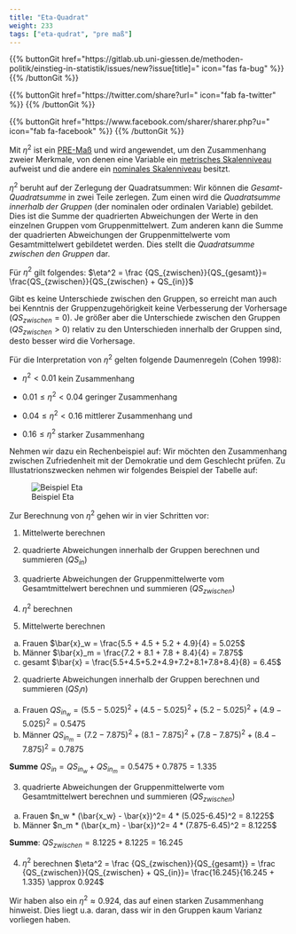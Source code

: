 ```yaml
---
title: "Eta-Quadrat"
weight: 233
tags: ["eta-qudrat", "pre maß"]
---
```


{{% buttonGit href=\"https\:\/\/gitlab.ub.uni-giessen.de\/methoden-politik\/einstieg-in-statistik\/issues\/new?issue[title]=\" icon=\"fas fa-bug\" %}} {{% /buttonGit %}} 

{{% buttonGit href=\"https\:\/\/twitter.com\/share?url=\" icon=\"fab fa-twitter\" %}} {{% /buttonGit %}}

{{% buttonGit href=\"https\:\/\/www.facebook.com\/sharer\/sharer.php?u=\" icon=\"fab fa-facebook\" %}} {{% /buttonGit %}}

Mit $\eta^2$ ist ein [PRE-Maß](../../../glossar/premass/index.html) und wird angewendet, um den Zusammenhang zweier Merkmale, von denen eine Variable ein [metrisches Skalenniveau](../../../glossar/metrischesskalenniveau/index.html) aufweist und die andere ein [nominales Skalenniveau](../../../glossar/nominalskala/index.html) besitzt.

$\eta^2$ beruht auf der Zerlegung der Quadratsummen: Wir können die *Gesamt-Quadratsumme* in zwei Teile zerlegen. Zum einen wird die *Quadratsumme innerhalb der Gruppen* (der nominalen oder ordinalen Variable)  gebildet. Dies ist die Summe der quadrierten Abweichungen der Werte in den einzelnen Gruppen vom Gruppenmittelwert. Zum anderen kann die Summe der quadrierten Abweichungen der Gruppenmittelwerte vom Gesamtmittelwert gebildetet werden. Dies stellt die *Quadratsumme zwischen den Gruppen* dar. 

Für $\eta^2$ gilt folgendes: 
$\eta^2 = \frac {QS_{zwischen}}{QS_{gesamt}}= \frac{QS_{zwischen}}{QS_{zwischen} + QS_{in}}$

Gibt es keine Unterschiede zwischen den Gruppen, so erreicht man auch bei Kenntnis der Gruppenzugehörigkeit keine Verbesserung der Vorhersage ($QS_{zwischen} = 0$). Je größer aber die Unterschiede zwischen den Gruppen ($QS_{zwischen} > 0$) relativ zu den Unterschieden innerhalb der Gruppen sind, desto besser wird die Vorhersage.

Für die Interpretation von $\eta^2$ gelten folgende Daumenregeln (Cohen 1998): 

- $\eta^2 < 0.01$ kein Zusammenhang

- $0.01 \leq \eta^2 < 0.04$ geringer Zusammenhang

- $0.04 \leq \eta^2 < 0.16$ mittlerer Zusammenhang und

- $0.16 \leq \eta^2$ starker Zusammenhang

Nehmen wir dazu ein Rechenbeispiel auf: Wir möchten den Zusammenhang zwischen Zufriedenheit mit der Demokratie und dem Geschlecht prüfen. Zu Illustatrionszwecken nehmen wir folgendes Beispiel der Tabelle auf:

![Beispiel Eta](../images/eta-tabelle.png)

Zur Berechnung von $\eta^2$ gehen wir in vier Schritten vor:

1. Mittelwerte berechnen

2. quadrierte Abweichungen innerhalb der Gruppen berechnen und summieren ($QS_{in}$)

3. quadrierte Abweichungen der Gruppenmittelwerte vom Gesamtmittelwert berechnen und summieren ($QS_{zwischen}$)

4. $\eta^2$ berechnen

1. Mittelwerte berechnen
a) Frauen
$\bar{x}_w = \frac{5.5 + 4.5 + 5.2 + 4.9}{4} = 5.025$
b) Männer
$\bar{x}_m = \frac{7.2 + 8.1 + 7.8 + 8.4}{4} = 7.875$
c) gesamt
$\bar{x} = \frac{5.5+4.5+5.2+4.9+7.2+8.1+7.8+8.4}{8} = 6.45$

2. quadrierte Abweichungen innerhalb der Gruppen berechnen und summieren ($QS_in$)
a) Frauen
$QS_{in_w}= (5.5 - 5.025)^2 + (4.5 - 5.025)^2 + ( 5.2 - 5.025)^2 + (4.9 - 5.025)^2 = 0.5475$
b) Männer
$QS_{in_m} = (7.2 - 7.875)^2 + (8.1-7.875)^2 +(7.8-7.875)^2 + (8.4-7.875)^2 = 0.7875$

**Summe** $QS_{in} = QS_{in_w} + QS_{in_m} = 0.5475 + 0.7875 = 1.335$

3. quadrierte Abweichungen der Gruppenmittelwerte vom Gesamtmittelwert berechnen und summieren ($QS_{zwischen}$)
a) Frauen
$n_w * (\bar{x_w} - \bar{x})^2= 4 * (5.025-6.45)^2 = 8.1225$
b) Männer
$n_m * (\bar{x_m} - \bar{x})^2= 4 * (7.875-6.45)^2 = 8.1225$

**Summe**: $QS_{zwischen} = 8.1225 + 8.1225 = 16.245$

4. $\eta^2$ berechnen
$\eta^2 = \frac {QS_{zwischen}}{QS_{gesamt}} = \frac {QS_{zwischen}}{QS_{zwischen} + QS_{in}}= \frac{16.245}{16.245 + 1.335} \approx 0.924$

Wir haben also ein $\eta^2 \approx 0.924$, das auf einen starken Zusammenhang hinweist. Dies liegt u.a. daran, dass wir in den Gruppen kaum Varianz vorliegen haben.
